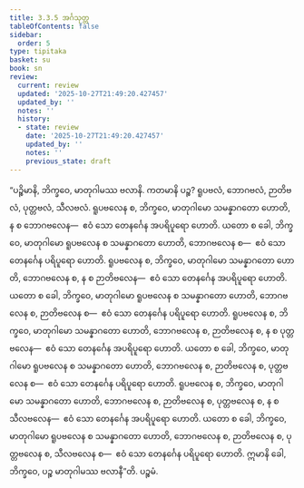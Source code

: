 ```yaml
---
title: 3.3.5 အင်္ဂသုတ္တ
tableOfContents: false
sidebar:
  order: 5
type: tipitaka
basket: su
book: sn
review:
  current: review
  updated: '2025-10-27T21:49:20.427457'
  updated_by: ''
  notes: ''
  history:
  - state: review
    date: '2025-10-27T21:49:20.427457'
    updated_by: ''
    notes: ''
    previous_state: draft
---
```



<ReviewStatus review={frontmatter.review} showDetails={true} />

<HypothesisAnnotation frontmatter={frontmatter} />

<DynamicBreadcrumb />

<Division number="308" book="sn" e="ch" v="18" p="324">

<Paragraph number="1307" book="sn">
“ပဉ္စိမာနိ, ဘိက္ခဝေ, မာတုဂါမဿ ဗလာနိ. ကတမာနိ ပဉ္စ? ရူပဗလံ, ဘောဂဗလံ, ဉာတိဗလံ, ပုတ္တဗလံ, သီလဗလံ. ရူပဗလေန စ, ဘိက္ခဝေ, မာတုဂါမော သမန္နာဂတော ဟောတိ, န စ ဘောဂဗလေန—  ဧဝံ သော တေနင်္ဂေန အပရိပူရော ဟောတိ. ယတော စ ခေါ, ဘိက္ခဝေ, မာတုဂါမော ရူပဗလေန စ သမန္နာဂတော ဟောတိ, ဘောဂဗလေန စ—  ဧဝံ သော တေနင်္ဂေန ပရိပူရော ဟောတိ. ရူပဗလေန စ, ဘိက္ခဝေ, မာတုဂါမော သမန္နာဂတော ဟောတိ, ဘောဂဗလေန စ, န စ ဉာတိဗလေန—  ဧဝံ သော တေနင်္ဂေန အပရိပူရော ဟောတိ. ယတော စ ခေါ, ဘိက္ခဝေ, မာတုဂါမော ရူပဗလေန စ သမန္နာဂတော ဟောတိ, ဘောဂဗလေန စ, ဉာတိဗလေန စ—  ဧဝံ သော တေနင်္ဂေန ပရိပူရော ဟောတိ. ရူပဗလေန စ, ဘိက္ခဝေ, မာတုဂါမော သမန္နာဂတော ဟောတိ, ဘောဂဗလေန စ, ဉာတိဗလေန စ, န စ ပုတ္တဗလေန—  ဧဝံ သော တေနင်္ဂေန အပရိပူရော ဟောတိ. ယတော စ ခေါ, ဘိက္ခဝေ, မာတုဂါမော ရူပဗလေန စ သမန္နာဂတော ဟောတိ, ဘောဂဗလေန စ, ဉာတိဗလေန စ, ပုတ္တဗလေန စ—  ဧဝံ သော တေနင်္ဂေန ပရိပူရော ဟောတိ. ရူပဗလေန စ, ဘိက္ခဝေ, မာတုဂါမော သမန္နာဂတော ဟောတိ, ဘောဂဗလေန စ, ဉာတိဗလေန စ, ပုတ္တဗလေန စ, န စ သီလဗလေန—  ဧဝံ သော တေနင်္ဂေန အပရိပူရော ဟောတိ. ယတော စ ခေါ, ဘိက္ခဝေ, မာတုဂါမော ရူပဗလေန စ သမန္နာဂတော ဟောတိ, ဘောဂဗလေန စ, ဉာတိဗလေန စ, ပုတ္တဗလေန စ, သီလဗလေန စ—  ဧဝံ သော တေနင်္ဂေန ပရိပူရော ဟောတိ. ဣမာနိ ခေါ, ဘိက္ခဝေ, ပဉ္စ မာတုဂါမဿ ဗလာနီ”တိ.

</Paragraph>
</Division>

<Paragraph number="1308" type="center" book="sn">
ပဉ္စမံ.
</Paragraph>